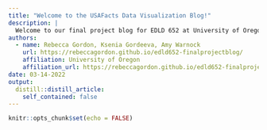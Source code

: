 ```yaml
---
title: "Welcome to the USAFacts Data Visualization Blog!"
description: |
  Welcome to our final project blog for EDLD 652 at University of Oregon, Winter 2022
authors:
  - name: Rebecca Gordon, Ksenia Gordeeva, Amy Warnock 
    url: https://rebeccagordon.github.io/edld652-finalprojectblog/
    affiliation: University of Oregon
    affiliation_url: https://rebeccagordon.github.io/edld652-finalprojectblog/
date: 03-14-2022
output:
  distill::distill_article:
    self_contained: false
---
```



```r
knitr::opts_chunk$set(echo = FALSE)



```



